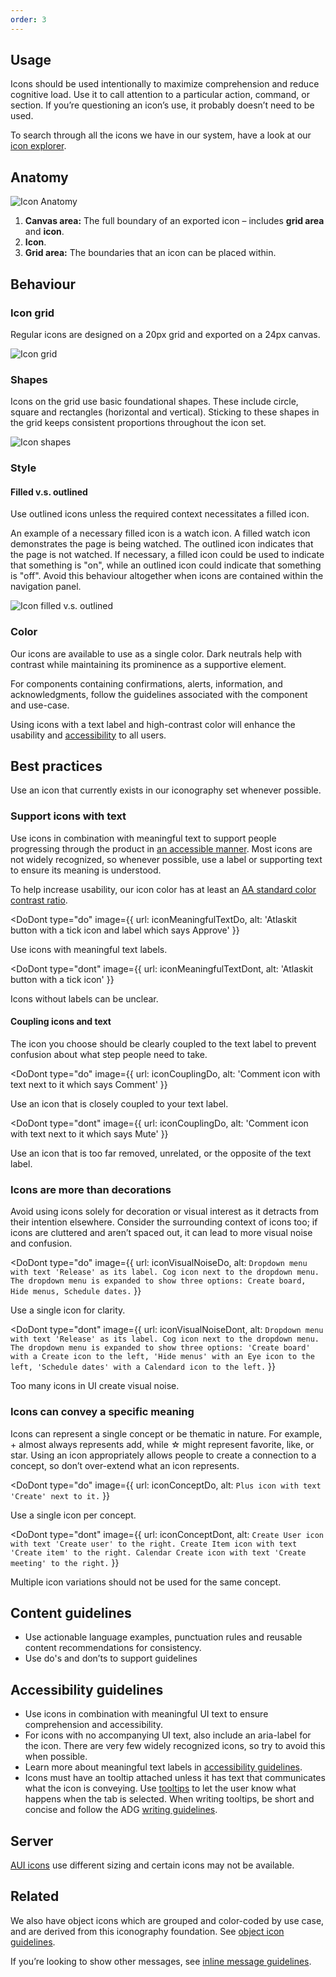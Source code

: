 ```yaml
---
order: 3
---
```



## Usage

Icons should be used intentionally to maximize comprehension and reduce cognitive load. Use it to call attention to a particular action, command, or section. If you’re questioning an icon’s use, it probably doesn’t need to be used.

To search through all the icons we have in our system, have a look at our [icon explorer](https://atlassian.design/components/icon/icon-explorer).

## Anatomy

![Icon Anatomy](images/anatomy.png)

1. **Canvas area:** The full boundary of an exported icon – includes **grid area** and **icon**.
2. **Icon**.
3. **Grid area:** The boundaries that an icon can be placed within.

## Behaviour

### Icon grid

Regular icons are designed on a 20px grid and exported on a 24px canvas.

![Icon grid](images/grid.jpg)

### Shapes

Icons on the grid use basic foundational shapes. These include circle, square and rectangles (horizontal and vertical). Sticking to these shapes in the grid keeps consistent proportions throughout the icon set.

![Icon shapes](images/shapes.jpg)

### Style

#### Filled v.s. outlined

Use outlined icons unless the required context necessitates a filled icon.

An example of a necessary filled icon is a watch icon. A filled watch icon demonstrates the page is being watched. The outlined icon indicates that the page is not watched. If necessary, a filled icon could be used to indicate that something is "on", while an outlined icon could indicate that something is "off". Avoid this behaviour altogether when icons are contained within the navigation panel.

![Icon filled v.s. outlined](images/style.jpg)

### Color

Our icons are available to use as a single color. Dark neutrals help with contrast while maintaining its prominence as a supportive element.

For components containing confirmations, alerts, information, and acknowledgments, follow the guidelines associated with the component and use-case.

Using icons with a text label and high-contrast color will enhance the usability and [accessibility](https://atlassian.design/foundations/accessibility) to all users.

## Best practices

Use an icon that currently exists in our iconography set whenever possible.

### Support icons with text

Use icons in combination with meaningful text to support people progressing through the product in [an accessible manner](https://atlassian.design/foundations/accessibility). Most icons are not widely recognized, so whenever possible, use a label or supporting text to ensure its meaning is understood.

To help increase usability, our icon color has at least an [AA standard color contrast ratio](http://www.w3.org/TR/WCAG/).

<DoDont
  type="do"
  image={{
    url: iconMeaningfulTextDo,
    alt: 'Atlaskit button with a tick icon and label which says Approve'
  }}
>
  Use icons with meaningful text labels.
</DoDont>

<DoDont
  type="dont"
  image={{
    url: iconMeaningfulTextDont,
    alt: 'Atlaskit button with a tick icon'
  }}
>
  Icons without labels can be unclear.
</DoDont>

#### Coupling icons and text

The icon you choose should be clearly coupled to the text label to prevent confusion about what step people need to take.

<DoDont
  type="do"
  image={{
    url: iconCouplingDo,
    alt: 'Comment icon with text next to it which says Comment'
  }}
>
  Use an icon that is closely coupled to your text label.
</DoDont>

<DoDont
  type="dont"
  image={{
    url: iconCouplingDo,
    alt: 'Comment icon with text next to it which says Mute'
  }}
>
  Use an icon that is too far removed, unrelated, or the opposite of the text label.
</DoDont>

### Icons are more than decorations

Avoid using icons solely for decoration or visual interest as it detracts from their intention elsewhere. Consider the surrounding context of icons too; if icons are cluttered and aren’t spaced out, it can lead to more visual noise and confusion.

<DoDont
  type="do"
  image={{
    url: iconVisualNoiseDo,
    alt: `Dropdown menu with text 'Release' as its label. Cog icon next to the dropdown menu. The dropdown menu is expanded to show three options: Create board, Hide menus, Schedule dates.`
  }}
>
  Use a single icon for clarity.
</DoDont>

<DoDont
  type="dont"
  image={{
    url: iconVisualNoiseDont,
    alt: `Dropdown menu with text 'Release' as its label. Cog icon next to the dropdown menu. The dropdown menu is expanded to show three options: 'Create board' with a Create icon to the left, 'Hide menus' with an Eye icon to the left, 'Schedule dates' with a Calendard icon to the left.`
  }}
>
  Too many icons in UI create visual noise.
</DoDont>

### Icons can convey a specific meaning

Icons can represent a single concept or be thematic in nature. For example, + almost always represents add, while ☆ might represent favorite, like, or star. Using an icon appropriately allows people to create a connection to a concept, so don’t over-extend what an icon represents.

<DoDont
  type="do"
  image={{
    url: iconConceptDo,
    alt: `Plus icon with text 'Create' next to it.`
  }}
>
  Use a single icon per concept.
</DoDont>

<DoDont
  type="dont"
  image={{
    url: iconConceptDont,
    alt: `Create User icon with text 'Create user' to the right. Create Item icon with text 'Create item' to the right. Calendar Create icon with text 'Create meeting' to the right.`
  }}
>
  Multiple icon variations should not be used for the same concept.
</DoDont>

## Content guidelines

- Use actionable language examples, punctuation rules and reusable content recommendations for consistency.
- Use do's and don’ts to support guidelines

## Accessibility guidelines

- Use icons in combination with meaningful UI text to ensure comprehension and accessibility.
- For icons with no accompanying UI text, also include an aria-label for the icon. There are very few widely recognized icons, so try to avoid this when possible.
- Learn more about meaningful text labels in [accessibility guidelines](https://atlassian.design/foundations/accessibility).
- Icons must have an tooltip attached unless it has text that communicates what the icon is conveying. Use [tooltips](https://atlassian.design/guidelines/product/components/tooltips) to let the user know what happens when the tab is selected. When writing tooltips, be short and concise and follow the ADG [writing guidelines](https://atlassian.design/guidelines/product/foundations/writing-style).

## Server

[AUI icons](https://docs.atlassian.com/aui/latest/docs/icons.html) use different sizing and certain icons may not be available.

## Related

We also have object icons which are grouped and color-coded by use case, and are derived from this iconography foundation. See [object icon guidelines](https://atlassian.design/components/icon/icon-object).

If you’re looking to show other messages, see [inline message guidelines](https://atlassian.design/components/inline-message/examples).
